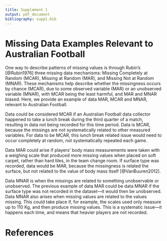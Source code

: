 ```yaml
---
title: Supplement 1
output: pdf_document
bibliography: supp1.bib
---
```


# Missing Data Examples Relevant to Australian Football

One way to describe patterns of missing values is through Rubin's [@Rubin1976]
three missing data mechanisms: Missing Completely at Random (MCAR), Missing at
Random (MAR), and Missing Not at Random (MNAR). These mechanisms help describe
whether the missingness occurs by chance (MCAR), due to some observed variable
(MAR) or an unobserved variable (MNAR), with MCAR being the least harmful, and
MAR and MNAR biased. Here, we provide an example of data MAR, MCAR and MNAR,
relevant to Australian Football.

Data could be considered MCAR if an Australian Football data collector happened
to take a lunch break during the third quarter of a match, resulting in data not
being recorded for this time period. Data is MCAR, because the missings are not
systematically related to other measured variables. For data to be MCAR, this lunch break related issue would need to occur completely at random, not systematically repeated each game.

Data MAR could arise if players' body mass measurements were taken with a
weighing scale that produced more missing values when placed on soft carpet,
rather than hard tiles, in the team change room. If surface type was recorded,
data would be MAR, because the missingness is related the surface, but not
related to the value of body mass itself [@VanBuuren2012].

Data MNAR is when the missings are related to something unobservable or unobserved. The previous example of data MAR could be data MNAR if the surface type was not recorded in the dataset---it would then be unobserved. Data MNAR also arises when missing values are related to the values missing. This could take place if, for example, the scales used only measure up to 110 Kg, and then produce missing values. This is a systematic issue---it happens each time, and means that heavier players are not recorded.

# References